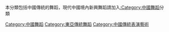 本分類包括中國傳統的舞蹈，現代中國境內新興舞蹈請加入[[:Category:中國舞蹈|:Category:中國舞蹈]]分類

[[Category:中國舞蹈|Category:中國舞蹈]]
[[Category:東亞傳統舞蹈|Category:東亞傳統舞蹈]]
[[Category:中國傳統表演藝術|Category:中國傳統表演藝術]]